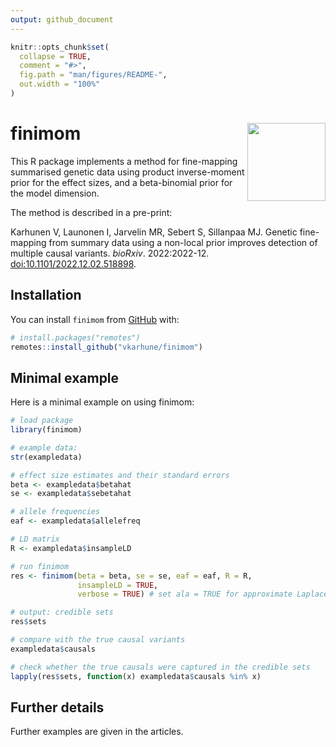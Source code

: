 ```yaml
---
output: github_document
---
```




<!-- README.md is generated from README.Rmd. Please edit that file -->
<!-- remember to knit this separately with devtools::build_readme() -->

```r
knitr::opts_chunk$set(
  collapse = TRUE,
  comment = "#>",
  fig.path = "man/figures/README-",
  out.width = "100%"
)

```

# finimom <img src="man/figures/finimom.png" align="right" width="125"/>

<!-- badges: start -->
<!-- badges: end -->

This R package implements a method for fine-mapping summarised genetic data using product inverse-moment prior for the effect sizes, and a beta-binomial prior for the model dimension.

The method is described in a pre-print:

Karhunen V, Launonen I, Jarvelin MR, Sebert S, Sillanpaa MJ. Genetic fine-mapping from summary data using a non-local prior improves detection of multiple causal variants. *bioRxiv*. 2022:2022-12. [doi:10.1101/2022.12.02.518898](https://doi.org/10.1101/2022.12.02.518898).

## Installation

You can install `finimom` from [GitHub](https://github.com/) with:

``` r
# install.packages("remotes")
remotes::install_github("vkarhune/finimom")
```

## Minimal example

Here is a minimal example on using finimom:

```r

# load package
library(finimom)

# example data:
str(exampledata)

# effect size estimates and their standard errors
beta <- exampledata$betahat
se <- exampledata$sebetahat

# allele frequencies
eaf <- exampledata$allelefreq

# LD matrix
R <- exampledata$insampleLD

# run finimom
res <- finimom(beta = beta, se = se, eaf = eaf, R = R,
               insampleLD = TRUE,
               verbose = TRUE) # set ala = TRUE for approximate Laplace

# output: credible sets
res$sets

# compare with the true causal variants
exampledata$causals

# check whether the true causals were captured in the credible sets
lapply(res$sets, function(x) exampledata$causals %in% x)

```

## Further details

Further examples are given in the articles.

